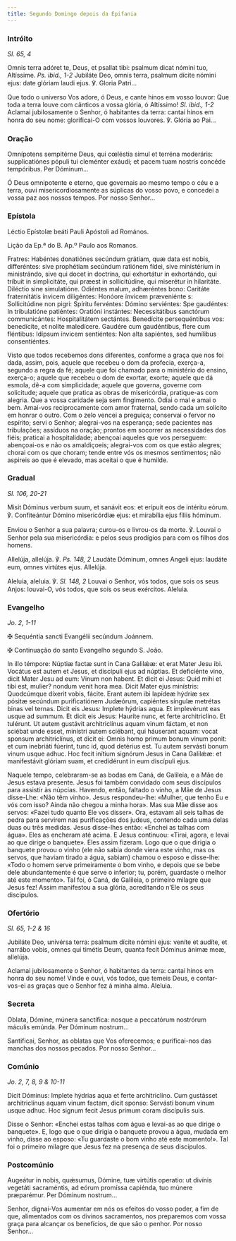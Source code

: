 ```yaml
---
title: Segundo Domingo depois da Epifania
---
```


### Intróito

<em>Sl. 65, 4</em>

<div class="side-by-side not-content">

Omnis terra adóret te, Deus, et psallat tibi: psalmum dicat nómini tuo,
    Altíssime. <em>Ps. ibid., 1-2</em> Jubiláte Deo, omnis terra, psalmum dícite
    nómini ejus: date glóriam laudi ejus. ℣. Gloria Patri...

Que todo o universo Vos adore, ó Deus, e cante hinos em vosso louvor: Que
    toda a terra louve com cânticos a vossa glória, ó Altíssimo!
    <em>Sl. ibid., 1-2</em> Aclamai jubilosamente o Senhor, ó habitantes da terra:
    cantai hinos em honra do seu nome: glorificai-O com vossos louvores. ℣. Glória
    ao Pai...

</div>

### Oração

<div class="side-by-side not-content">

Omnípotens sempitérne Deus, qui cœléstia simul et terréna moderáris:
    supplicatiónes pópuli tui cleménter exáudi; et pacem tuam nostris concéde
    tempóribus. Per Dóminum...

Ó Deus omnipotente e eterno, que governais ao mesmo tempo o céu e a terra,
    ouvi misericordiosamente as súplicas do vosso povo, e concedei a vossa paz
    aos nossos tempos. Por nosso Senhor...

</div>

### Epístola

<div class="side-by-side not-content">

Léctio Epístolæ beáti Pauli Apóstoli ad Romános.

Lição da Ep.ª do B. Ap.º Paulo aos Romanos.

Fratres: Habéntes donatiónes secúndum grátiam, quæ data est nobis,
    differéntes: sive prophétiam secúndum ratiónem fídei, sive ministérium in
    ministrándo, sive qui docet in doctrína, qui exhortátur in exhortándo, qui
    tríbuit in simplicitáte, qui præest in sollicitúdine, qui miserétur in
    hilaritáte. Diléctio sine simulatióne. Odiéntes malum, adhæréntes bono:
    Caritáte fraternitátis ínvicem diligéntes: Honóore ínvicem præveniénte s:
    Sollicitúdine non pigri: Spíritu fervéntes: Dómino serviéntes: Spe
    gaudéntes: In tribulatióne patiéntes: Oratióni instántes: Necessitátibus
    sanctórum communicántes: Hospitalitátem sectántes. Benedícite persequéntibus
    vos: benedícite, et nolíte maledícere. Gaudére cum gaudéntibus, flere cum
    fléntibus: Idípsum ínvicem sentiéntes: Non alta sapiéntes, sed humílibus
    consentiéntes.

Visto que todos recebemos dons diferentes, conforme a graça que nos foi
    dada, assim, pois, aquele que recebeu o dom da profecia, exerça-a, segundo a
    regra da fé; aquele que foi chamado para o ministério do ensino, exerça-o;
    aquele que recebeu o dom de exortar, exorte; aquele que dá esmola, dê-a com
    simplicidade; aquele que governa, governe com solicitude; aquele que pratica
    as obras de misericórdia, pratique-as com alegria. Que a vossa caridade seja
    sem fingimento. Odiai o mal e amai o bem. Amai-vos reciprocamente com amor
    fraternal, sendo cada um solícito em honrar o outro. Com o zelo vencei a
    preguiça; conservai o fervor no espírito; servi o Senhor; alegrai-vos na
    esperança; sede pacientes nas tribulações; assíduos na oração; prontos em
    socorrer as necessidades dos fiéis; praticai a hospitalidade; abençoai
    aqueles que vos perseguem: abençoai-os e não os amaldiçoeis; alegrai-vos com
    os que estão alegres; chorai com os que choram; tende entre vós os mesmos
    sentimentos; não aspireis ao que é elevado, mas aceitai o que é humilde.

</div>

### Gradual

<em>Sl. 106, 20-21</em>

<div class="side-by-side not-content">

Misit Dóminus verbum suum, et sanávit eos: et erípuit eos de intéritu eórum.
    ℣. Confiteántur Dómino misericórdiæ ejus: et mirabília ejus fíliis hóminum.

Enviou o Senhor a sua palavra; curou-os e livrou-os da morte. ℣. Louvai o
    Senhor pela sua misericórdia: e pelos seus prodígios para com os filhos dos
    homens.

Allelúja, allelúja. ℣. <em>Ps. 148, 2</em> Laudáte Dóminum, omnes Angeli
    ejus: laudáte eum, omnes virtútes ejus. Allelúja.

Aleluia, aleluia. ℣. <em>Sl. 148, 2</em> Louvai o Senhor, vós todos, que
    sois os seus Anjos: louvai-O, vós todos, que sois os seus exércitos.
    Aleluia.

</div>

### Evangelho

<em>Jo. 2, 1-11</em>

<div class="side-by-side not-content">

<span class="cross text-red-500">✠</span> Sequéntia sancti Evangélii
    secúndum Joánnem.

<span class="cross text-red-500">✠</span> Continuação do santo Evangelho
    segundo S. João.

In illo témpore: Núptiæ factæ sunt in Cana Galilǽæ: et erat Mater Jesu ibi.
    Vocátus est autem et Jesus, et discípuli ejus ad núptias. Et deficiénte
    vino, dicit Mater Jesu ad eum: Vinum non habent. Et dicit ei Jesus: Quid
    mihi et tibi est, mulier? nondum venit hora mea. Dicit Mater ejus minístris:
    Quodcúmque díxerit vobis, fácite. Erant autem ibi lapídeæ hýdriæ sex pósitæ
    secúndum purificatiónem Judæórum, capiéntes síngulæ metrétas binas vel
    ternas. Dicit eis Jesus: Implete hýdrias aqua. Et implevérunt eas usque ad
    summum. Et dicit eis Jesus: Hauríte nunc, et ferte architriclíno. Et
    tulérunt. Ut autem gustávit architriclínus aquam vinum fáctam, et non
    sciébat unde esset, minístri autem sciébant, qui háuserant aquam: vocat
    sponsum architriclínus, et dicit ei: Omnis homo primum bonum vinum ponit: et
    cum inebriáti fúerint, tunc id, quod detérius est. Tu autem servásti bonum
    vinum usque adhuc. Hoc fecit inítium signórum Jesus in Cana Galilǽæ: et
    manifestávit glóriam suam, et credidérunt in eum discípuli ejus.

Naquele tempo, celebraram-se as bodas em Caná, de Galileia, e a Mãe de Jesus
    estava presente. Jesus foi também convidado com seus discípulos para
    assistir às núpcias. Havendo, então, faltado o vinho, a Mãe de Jesus
    disse-Lhe: «Não têm vinho». Jesus respondeu-lhe: «Mulher, que tenho Eu e vós
    com isso? Ainda não chegou a minha hora». Mas sua Mãe disse aos servos:
    «Fazei tudo quanto Ele vos disser». Ora, estavam ali seis talhas de pedra
    para servirem nas purificações dos judeus, contendo cada uma delas duas ou
    três medidas. Jesus disse-lhes então: «Enchei as talhas com água». Eles as
    encheram até acima. E Jesus continuou: «Tirai, agora, e levai ao que dirige
    o banquete». Eles assim fizeram. Logo que o que dirigia o banquete provou o
    vinho (ele não sabia donde viera este vinho, mas os servos, que haviam
    tirado a água, sabiam) chamou o esposo e disse-lhe: «Todo o homem serve
    primeiramente o bom vinho, e depois que se bebe dele abundantemente é que
    serve o inferior; tu, porém, guardaste o melhor até este momento». Tal foi,
    ó Caná, de Galileia, o primeiro milagre que Jesus fez! Assim manifestou a
    sua glória, acreditando n’Ele os seus discípulos.

</div>

### Ofertório

<em>Sl. 65, 1-2 & 16</em>

<div class="side-by-side not-content">

Jubiláte Deo, univérsa terra: psalmum dícite nómini ejus: veníte et audíte,
    et narrábo vobis, omnes qui timétis Deum, quanta fecit Dóminus ánimæ meæ,
    allelúja.

Aclamai jubilosamente o Senhor, ó habitantes da terra: cantai hinos em honra
    do seu nome! Vinde e ouvi, vós todos, que temeis Deus, e contar-vos-ei as
    graças que o Senhor fez à minha alma. Aleluia.

</div>

### Secreta

<div class="side-by-side not-content">

Oblata, Dómine, múnera sanctífica: nosque a peccatórum nostrórum máculis
    emúnda. Per Dóminum nostrum...

Santificai, Senhor, as oblatas que Vos oferecemos; e purificai-nos das
    manchas dos nossos pecados. Por nosso Senhor...

</div>

### Comúnio

<em>Jo. 2, 7, 8, 9 & 10-11</em>

<div class="side-by-side not-content">

Dicit Dóminus: Implete hýdrias aqua et ferte architriclíno. Cum gustásset
    architriclínus aquam vinum factam, dicit sponso: Servásti bonum vinum usque
    adhuc. Hoc signum fecit Jesus primum coram discípulis suis.

Disse o Senhor: «Enchei estas talhas com água e levai-as ao que dirige o
    banquete». E, logo que o que dirigia o banquete provou a água, mudada em
    vinho, disse ao esposo: «Tu guardaste o bom vinho até este momento!». Tal
    foi o primeiro milagre que Jesus fez na presença de seus discípulos.

</div>

### Postcomúnio

<div class="side-by-side not-content">

Augeátur in nobis, quǽsumus, Dómine, tuæ virtútis operatio: ut divínis
    vegetáti sacraméntis, ad eórum promíssa capiénda, tuo múnere præparémur. Per
    Dóminum nostrum...

Senhor, dignai-Vos aumentar em nós os efeitos do vosso poder, a fim de que,
    alimentados com os divinos sacramentos, nos preparemos com vossa graça para
    alcançar os benefícios, de que são o penhor. Por nosso Senhor...

</div>
